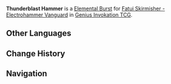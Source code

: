 {{Genius Invokation TCG Skill Infobox
|image      = Thunderblast Hammer Character Card Skill.png
|type       = Elemental Burst
|character  = Fatui Skirmisher - Electrohammer Vanguard
|element    = Electro
|matching   = 3
|energy     = 3
|effect     = Deals 3 {{Color|Electro DMG}}. This character gains '''Electro Elemental Equipment'''.<br><br>'''Electro Elemental Equipment'''<br>The character to which this is attached takes -1 DMG and deals +1 DMG.<br>This status will provide 2 instances of {{Color|Electro Application}} (Can be depleted using Elemental Reactions): Once the instances are depleted, this status will be removed, and the character to which this is attached will be '''unable to use Skills''' until the end of this Round.
|order      = 3
}}
'''Thunderblast Hammer''' is a [[Character Card Elemental Burst|Elemental Burst]] for [[Fatui Skirmisher - Electrohammer Vanguard (Character Card)|Fatui Skirmisher - Electrohammer Vanguard]] in [[Genius Invokation TCG]].

==Other Languages==
{{Other Languages
|en      = Thunderblast Hammer
|zhs     = 轰雷战锤
|zhs_rm  = Hōngléi Zhànchuí
|zht     = 轟雷戰鎚
|zht_rm  = Hōngléi Zhànchuí
|zh_tl   = Roaring Thunder Warhammer
|ja      = 轟雷ハンマー
|ja_rm   = Gourai Hanmaa
|ja_tl   = Roaring Thunder Hammer
|ko      = 천둥의 해머
|ko_rm   = 
|ko_tl   = 
|es      = Martillazo electrocargado
|es_tl   = Electrocharged Hammer Strike
|fr      = Marteau de tonnerre
|fr_tl   = Hammer of Thunder
|ru      = Громовой молот
|ru_tl   = Storm Hammer
|th      = Thunderblast Hammer
|vi      = Chiến Chùy Sấm Sét
|vi_tl   = 
|de      = Hämmernder Donner
|de_tl   = Hammering Thunder
|id      = Thunderblast Hammer
|pt      = Martelo da Explosão do Trovão
|pt_tl   = 
|tr      = Gök Gürültüsü Çekici
|tr_tl   = 
|it      = Martello rombotuono
|it_tl   = 
}}

==Change History==
{{Change History|3.7}}

==Navigation==
{{Genius Invokation TCG Skill Navbox|Fatui Skirmisher - Electrohammer Vanguard}}